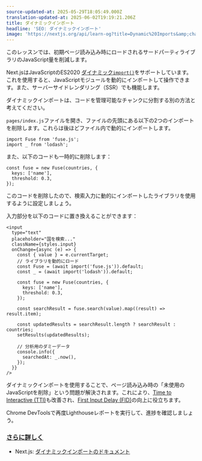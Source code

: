 ```yaml
---
source-updated-at: 2025-05-29T18:05:49.000Z
translation-updated-at: 2025-06-02T19:19:21.206Z
title: ダイナミックインポート
headline: 'SEO: ダイナミックインポート'
image: 'https://nextjs.org/api/learn-og?title=Dynamic%20Imports&amp;chapter=25'
---
```


このレッスンでは、初期ページ読み込み時にロードされるサードパーティライブラリのJavaScript量を削減します。

Next.jsはJavaScriptのES2020 [ダイナミック`import()`](/docs/advanced-features/dynamic-import)をサポートしています。これを使用すると、JavaScriptモジュールを動的にインポートして操作できます。また、サーバーサイドレンダリング（SSR）でも機能します。

ダイナミックインポートは、コードを管理可能なチャンクに分割する別の方法と考えてください。

`pages/index.js`ファイルを開き、ファイルの先頭にある以下の2つのインポートを削除します。これらは後ほどファイル内で動的にインポートします。

```
import Fuse from 'fuse.js';
import _ from 'lodash';
```

また、以下のコードも一時的に削除します：

```
const fuse = new Fuse(countries, {
  keys: ['name'],
  threshold: 0.3,
});
```

このコードを削除したので、検索入力に動的にインポートしたライブラリを使用するように設定しましょう。

入力部分を以下のコードに置き換えることができます：

```
<input
  type="text"
  placeholder="国を検索..."
  className={styles.input}
  onChange={async (e) => {
    const { value } = e.currentTarget;
    // ライブラリを動的にロード
    const Fuse = (await import('fuse.js')).default;
    const _ = (await import('lodash')).default;
 
    const fuse = new Fuse(countries, {
      keys: ['name'],
      threshold: 0.3,
    });
 
    const searchResult = fuse.search(value).map((result) => result.item);
 
    const updatedResults = searchResult.length ? searchResult : countries;
    setResults(updatedResults);
 
    // 分析用のダミーデータ
    console.info({
      searchedAt: _.now(),
    });
  }}
/>
```

ダイナミックインポートを使用することで、ページ読み込み時の「未使用のJavaScriptを削除」という問題が解決されます。これにより、[Time to Interactive (TTI)](インタラクティブになるまでの時間)も改善され、[First Input Delay (FID)](/learn/seo/fid)の向上に役立ちます。

Chrome DevToolsで再度Lighthouseレポートを実行して、進捗を確認しましょう。

### [さらに詳しく](#further-reading)

*   Next.js: [ダイナミックインポートのドキュメント](/docs/advanced-features/dynamic-import)